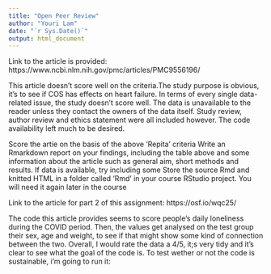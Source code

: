 ```yaml
---
title: "Open Peer Review"
author: "Youri Lam"
date: "`r Sys.Date()`"
output: html_document
---
```


Link to the article is provided: https://www.ncbi.nlm.nih.gov/pmc/articles/PMC9556196/

This article doesn't score well on the criteria.The study purpose is obvious, it's to see if COS has effects on heart failure. In terms of every single data-related issue, the study doesn't score well. The data is unavailable to the reader unless they contact the owners of the data itself. Study review, author review and ethics statement were all included however. The code availability left much to be desired. 

Score the artie on the basis of the above ‘Repita’ criteria
Write an Rmarkdown report on your findings, including the table above and some information about the article such as general aim, short methods and results. If data is available, try including some
Store the source Rmd and knitted HTML in a folder called ‘Rmd’ in your course RStudio project. You will need it again later in the course

Link to the article for part 2 of this assignment: https://osf.io/wqc25/

The code this article provides seems to score people's daily loneliness during the COVID period. Then, the values get analysed on the test group their sex, age and weight, to see if that might show some kind of connection between the two. Overall, I would rate the data a 4/5, it;s very tidy and it's clear to see what the goal of the code is.
To test wether or not the code is sustainable, i'm going to run it:

